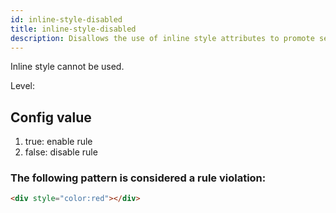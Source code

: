 ```yaml
---
id: inline-style-disabled
title: inline-style-disabled
description: Disallows the use of inline style attributes to promote separation of content and presentation.
---
```



Inline style cannot be used.

Level: <Badge text="Warning" variant="caution" />

## Config value

1. true: enable rule
2. false: disable rule

### The following pattern is considered a rule violation:

```html
<div style="color:red"></div>
```
